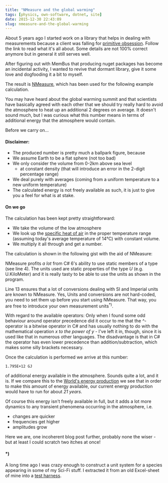 ```yaml
---
title: "NMeasure and the global warming"
tags: [physics, own-software, dotnet, site]
date: 2015-12-30 22:43:09
slug: nmeasure-and-the-global-warming
---
```


About 5 years ago I started work on a library that helps in dealing with measurements because a client 
was falling for [primitive obsession][1]. Follow the link to read what it's all about. Some details
are not 100% correct anymore but in general it still serves well.

After figuring out with MemBus that producing nuget packages has become an incidental activity, I wanted
to revive that dormant library, give it some love and dogfooding it a bit to myself.

The result is [NMeasure][2], which has been used for the following example calculation.

You may have heard about the global warming summit and that scientists have basically agreed with each other
that we should try really hard to avoid the atmosphere to heat up an additional 2 degrees on average. It doesn't sound much,
but I was curious what this number means in terms of additional energy that the atmosphere would contain.

Before we carry on...

#### Disclaimer:

* The produced number is pretty much a ballpark figure, because
* We assume Earth to be a flat sphere (not too bad)
* We only consider the volume from 0-2km above sea level
  * at constant density (that will introduce an error in the 2-digit percentage range)
* We deal purely with averages (coming from a uniform temperature to a new uniform temperature)
* The calculated energy is not freely available as such, it is just to give you a feel for what is at stake.

#### On we go

The calculation has been kept pretty straightforward:

* We take the volume of the low atmosphere
* We look up the [specific heat of air][3] in the proper temperature range (assuming today's average temperature of 14°C) with constant volume. 
* We multiply it all through and get a number.

The calculation is shown in the following gist with the aid of NMeasure:

<Gist id="aaf315d162e7394865b4" file="Program.cs" />

NMeasure profits *a lot* from C# 6's ability to use static members of a type (see line 4). The units used
are static properties of the type *U* (e.g. U.KiloMeter) and it is really tasty to be able to use the units as shown in the 
program.

Line 13 ensures that a lot of conversions dealing with SI and Imperial units are known to NMeasure. Yes, Units and conversions
are not hard-coded, you need to set them up before you start using NMeasure. That way, you are free to introduce your own
measurement units<sup>*)</sup>.

With regard to the available operators: Only when I found some odd behaviour around operator precedence did it occur to me
that the *^*-operator is a bitwise operator in C# and has usually nothing to do with the mathematical operation 
*x to the power of y* - I've left it in, though, since it is used like that in numerous other languages. The disadvantage
is that in C# the operator has even lower precedence than addition/subtraction, which makes some silly brackets necessary.

Once the calculation is performed we arrive at this number:

    1.795E+12 GJ
  
of additional energy available in the atmosphere. 
Sounds quite a lot, and it is. If we compare this to the [World's energy production][4] we see that in order to make
this amount of energy available, our current energy production would have to run for about *21 years*.

Of course this energy isn't freely available in full, but it adds a lot more dynamics to any transient phenomena occurring
in the atmosphere, i.e.

* changes are quicker
* frequencies get higher
* amplitudes grow

Here we are, one incoherent blog post further, probably none the wiser - but at least I could scratch two itches at once!

#### *)

A long time ago I was crazy enough to construct a unit system for a species appearing in some of my Sci-Fi stuff. I extracted
it from an old Excel-sheet of mine into a [test harness][5].


[1]: /posts/dealing-with-primitive-obsession-this-time-measurements
[2]: https://www.nuget.org/packages/NMeasure/
[3]: https://www.google.de/search?q=specific+heat+air
[4]: https://en.wikipedia.org/wiki/List_of_countries_by_electricity_production
[5]: https://gist.github.com/flq/aaf315d162e7394865b4#file-iiunittests-cs